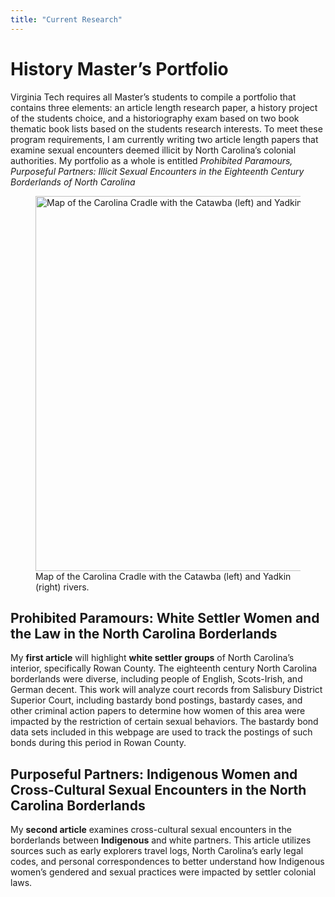 ```yaml
---
title: "Current Research"
---
```


# History Master's Portfolio 

Virginia Tech requires all Master's students to compile a portfolio that contains three elements: an article length research paper, a history project of the students choice, and a historiography exam based on two book thematic book lists based on the students research interests. To meet these program requirements, I am currently writing two article length papers that examine sexual encounters deemed illicit by North Carolina's colonial authorities. My portfolio as a whole is entitled *Prohibited Paramours, Purposeful Partners: Illicit Sexual Encounters in the Eighteenth Century Borderlands of North Carolina*


![Map of the Carolina Cradle with the Catawba (left) and Yadkin (right) rivers.](nc_map.png){width=600, height=600}


## Prohibited Paramours: White Settler Women and the Law in the North Carolina Borderlands 

My **first article** will highlight **white settler groups** of North Carolina's interior, specifically Rowan County. The eighteenth century North Carolina borderlands were diverse, including people of English, Scots-Irish, and German decent. This work will analyze court records from Salisbury District Superior Court, including bastardy bond postings, bastardy cases, and other criminal action papers to determine how women of this area were impacted by the restriction of certain sexual behaviors. The bastardy bond data sets included in this webpage are used to track the postings of such bonds during this period in Rowan County. 

## Purposeful Partners: Indigenous Women and Cross-Cultural Sexual Encounters in the North Carolina Borderlands 

My **second article** examines cross-cultural sexual encounters in the borderlands between **Indigenous** and white partners. This article utilizes sources such as early explorers travel logs, North Carolina's early legal codes, and personal correspondences to better understand how Indigenous women's gendered and sexual practices were impacted by settler colonial laws. 